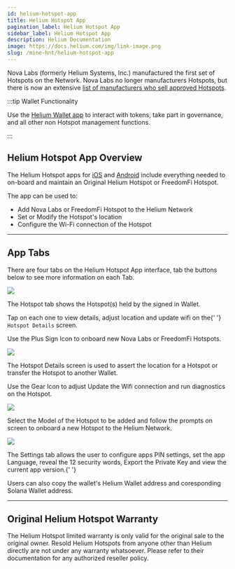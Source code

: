 ```yaml
---
id: helium-hotspot-app
title: Helium Hotspot App
pagination_label: Helium Hotspot App
sidebar_label: Helium Hotspot App
description: Helium Documentation
image: https://docs.helium.com/img/link-image.png
slug: /mine-hnt/helium-hotspot-app
---
```



Nova Labs (formerly Helium Systems, Inc.) manufactured the first set of Hotspots on the Network.
Nova Labs no longer manufacturers Hotspots, but there is now an extensive
[list of manufacturers who sell approved Hotspots](/hotspot-makers).

:::tip Wallet Functionality

Use the [Helium Wallet app](/helium-wallet-app) to interact with tokens, take part in governance,
and all other non Hotspot management functions.

:::

## Helium Hotspot App Overview

The Helium Hotspot apps for [iOS](https://apps.apple.com/us/app/helium-hotspot/id1450463605) and
[Android](https://play.google.com/store/apps/details?id=com.helium.wallet) include everything needed
to on-board and maintain an Original Helium Hotspot or FreedomFi Hotspot.

The app can be used to:

- Add Nova Labs or FreedomFi Hotspot to the Helium Network
- Set or Modify the Hotspot's location
- Configure the Wi-Fi connection of the Hotspot

---

## App Tabs

There are four tabs on the Helium Hotspot App interface, tab the buttons below to see more
information on each Tab.

<Tabs block={true}>

<TabItem  value="hotspot_tab" label="Hotspot List" default>

<div class="container" style={{ padding: 0, paddingTop: 0 }}>
  <div class="row">
    <div class="col col--4" style={{ marginBottom: 0 }}>
      <img className="appscreen" src={useBaseUrl('img/hotspot-app/hotspot-list.png')} />
    </div>
    <div class="col col--8" style={{ marginBottom: 0 }}>
      <p>The Hotspot tab shows the Hotspot(s) held by the signed in Wallet. </p>
      <p>
        Tap on each one to view details, adjust location and update wifi on the{' '}
        <code>Hotspot Details</code> screen.
      </p>
      <p>Use the Plus Sign Icon to onboard new Nova Labs or FreedomFi Hotspots.</p>
    </div>
  </div>
</div>

</TabItem>

<TabItem  value="account_tab" label="Hotspot Details" default>

<div class="container" style={{ padding: 0, paddingTop: 0 }}>
  <div class="row">
    <div class="col col--4" style={{ marginBottom: 0 }}>
      <img className="appscreen" src={useBaseUrl('img/hotspot-app/hotspot-details.png')} />
    </div>
    <div class="col col--8" style={{ marginBottom: 0 }}>
      <p>
        The Hotspot Details screen is used to assert the location for a Hotspot or transfer the
        Hotspot to another Wallet.
      </p>
      <p>
        Use the Gear Icon to adjust Update the Wifi connection and run diagnostics on the Hotspot.
      </p>
    </div>
  </div>
</div>

</TabItem>

<TabItem  value="notifications_tab" label="Hotspot Onboarding" default>

<div class="container" style={{ padding: 0, paddingTop: 0 }}>
  <div class="row">
    <div class="col col--4" style={{ marginBottom: 0 }}>
      <img className="appscreen" src={useBaseUrl('img/hotspot-app/hotspot-onboarding.png')} />
    </div>
    <div class="col col--8" style={{ marginBottom: 0 }}>
      <p>
        Select the Model of the Hotspot to be added and follow the prompts on screen to onboard a
        new Hotspot to the Helium Network.
      </p>
    </div>
  </div>
</div>

</TabItem>

<TabItem  value="settings_tab" label="App Settings" default>

<div class="container" style={{ padding: 0, paddingTop: 0 }}>
  <div class="row">
    <div class="col col--4" style={{ marginBottom: 0 }}>
      <img className="appscreen" src={useBaseUrl('img/hotspot-app/app-settings.png')} />
    </div>
    <div class="col col--8" style={{ marginBottom: 0 }}>
      <p>
        The Settings tab allows the user to configure apps PIN settings, set the app Language,
        reveal the 12 security words, Export the Private Key and view the current app version.{' '}
      </p>
      <p>
        Users can also copy the wallet's Helium Wallet address and coresponding Solana Wallet
        address.
      </p>
    </div>
  </div>
</div>

</TabItem>

</Tabs>

---

## Original Helium Hotspot Warranty

The Helium Hotspot limited warranty is only valid for the original sale to the original owner.
Resold Helium Hotspots from anyone other than Helium directly are not under any warranty whatsoever.
Please refer to their documentation for any authorized reseller policy.
